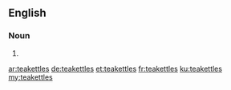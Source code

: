 ==English==

===Noun===
{{head|en|noun plural form}}

# {{plural of|teakettle|lang=en}}

[[ar:teakettles]]
[[de:teakettles]]
[[et:teakettles]]
[[fr:teakettles]]
[[ku:teakettles]]
[[my:teakettles]]